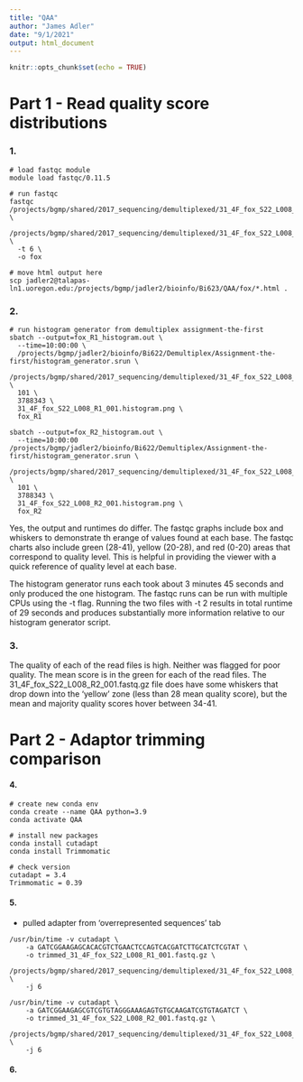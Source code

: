```yaml
---
title: "QAA"
author: "James Adler"
date: "9/1/2021"
output: html_document
---
```


```r
knitr::opts_chunk$set(echo = TRUE)
```

# Part 1 - Read quality score distributions

### 1. 

```
# load fastqc module
module load fastqc/0.11.5

# run fastqc
fastqc /projects/bgmp/shared/2017_sequencing/demultiplexed/31_4F_fox_S22_L008_R1_001.fastq.gz \
  /projects/bgmp/shared/2017_sequencing/demultiplexed/31_4F_fox_S22_L008_R2_001.fastq.gz \
  -t 6 \
  -o fox

# move html output here
scp jadler2@talapas-ln1.uoregon.edu:/projects/bgmp/jadler2/bioinfo/Bi623/QAA/fox/*.html .
```

### 2. 

```
# run histogram generator from demultiplex assignment-the-first
sbatch --output=fox_R1_histogram.out \
  --time=10:00:00 \
  /projects/bgmp/jadler2/bioinfo/Bi622/Demultiplex/Assignment-the-first/histogram_generator.srun \
  /projects/bgmp/shared/2017_sequencing/demultiplexed/31_4F_fox_S22_L008_R1_001.fastq.gz \
  101 \
  3788343 \
  31_4F_fox_S22_L008_R1_001.histogram.png \
  fox_R1
  
sbatch --output=fox_R2_histogram.out \
  --time=10:00:00 /projects/bgmp/jadler2/bioinfo/Bi622/Demultiplex/Assignment-the-first/histogram_generator.srun \
  /projects/bgmp/shared/2017_sequencing/demultiplexed/31_4F_fox_S22_L008_R2_001.fastq.gz \
  101 \
  3788343 \
  31_4F_fox_S22_L008_R2_001.histogram.png \
  fox_R2

```

Yes, the output and runtimes do differ. The fastqc graphs include box and whiskers to demonstrate th erange of values found at each base. The fastqc charts also include green (28-41), yellow (20-28), and red (0-20) areas that correspond to quality level. This is helpful in providing the viewer with a quick reference of quality level at each base. 

The histogram generator runs each took about 3 minutes 45 seconds and only produced the one histogram. The fastqc runs can be run with multiple CPUs using the -t flag. Running the two files with -t 2 results in total runtime of 29 seconds and produces substantially more information relative to our histogram generator script.

### 3. 

The quality of each of the read files is high. Neither was flagged for poor quality. The mean score is in the green for each of the read files. The 31_4F_fox_S22_L008_R2_001.fastq.gz file does have some whiskers that drop down into the 'yellow' zone (less than 28 mean quality score), but the mean and majority quality scores hover between 34-41.


# Part 2 - Adaptor trimming comparison

#### 4. 

```
# create new conda env
conda create --name QAA python=3.9
conda activate QAA

# install new packages
conda install cutadapt
conda install Trimmomatic

# check version
cutadapt = 3.4
Trimmomatic = 0.39

```

#### 5. 

* pulled adapter from 'overrepresented sequences' tab

```
/usr/bin/time -v cutadapt \
    -a GATCGGAAGAGCACACGTCTGAACTCCAGTCACGATCTTGCATCTCGTAT \
    -o trimmed_31_4F_fox_S22_L008_R1_001.fastq.gz \
    /projects/bgmp/shared/2017_sequencing/demultiplexed/31_4F_fox_S22_L008_R1_001.fastq.gz \
    -j 6

/usr/bin/time -v cutadapt \
    -a GATCGGAAGAGCGTCGTGTAGGGAAAGAGTGTGCAAGATCGTGTAGATCT \
    -o trimmed_31_4F_fox_S22_L008_R2_001.fastq.gz \
    /projects/bgmp/shared/2017_sequencing/demultiplexed/31_4F_fox_S22_L008_R2_001.fastq.gz \
    -j 6
```

#### 6. 
  


